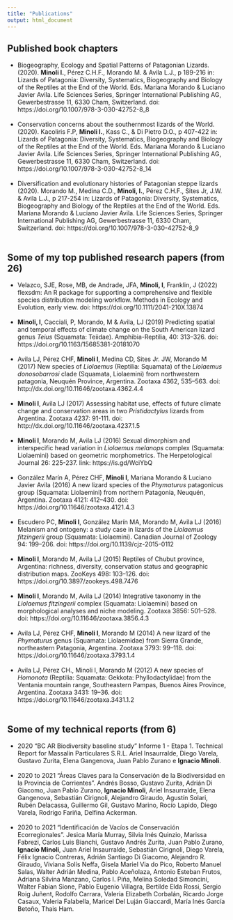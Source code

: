 ```yaml
---
title: "Publications"
output: html_document
---
```



## Published book chapters<br>
- Biogeography, Ecology and Spatial Patterns of Patagonian Lizards. (2020). __Minoli I.__, Pérez C.H.F., Morando M. & Avila L.J., p 189-216 in: Lizards of Patagonia: Diversity, Systematics, Biogeography and Biology of the Reptiles at the End of the World. Eds. Mariana Morando & Luciano Javier Avila. Life Sciences Series, Springer International Publishing AG, Gewerbestrasse 11, 6330 Cham, Switzerland. doi: https://doi.org/10.1007/978-3-030-42752-8_8<br>
<br>
- Conservation concerns about the southernmost lizards of the World. (2020). Kacoliris F.P, __Minoli I.__, Kass C., & Di Pietro D.O., p 407-422 in: Lizards of Patagonia: Diversity, Systematics, Biogeography and Biology of the Reptiles at the End of the World. Eds. Mariana Morando & Luciano Javier Avila. Life Sciences Series, Springer International Publishing AG, Gewerbestrasse 11, 6330 Cham, Switzerland. doi: https://doi.org/10.1007/978-3-030-42752-8_14<br>
<br>
- Diversification and evolutionary histories of Patagonian steppe lizards (2020). Morando M., Medina C.D., __Minoli, I.__, Pérez C.H.F., Sites Jr, J.W. & Avila L.J., p 217-254 in: Lizards of Patagonia: Diversity, Systematics, Biogeography and Biology of the Reptiles at the End of the World. Eds. Mariana Morando & Luciano Javier Avila. Life Sciences Series, Springer International Publishing AG, Gewerbestrasse 11, 6330 Cham, Switzerland. doi: https://doi.org/10.1007/978-3-030-42752-8_9<br>
<br>

## Some of my top published research papers (from 26)<br>
- Velazco, SJE, Rose, MB, de Andrade, JFA,  __Minoli, I__, Franklin, J (2022) flexsdm: An R package for supporting a comprehensive and flexible species distribution modeling workflow. Methods in Ecology and Evolution, early view. doi: https://doi.org/10.1111/2041-210X.13874<br>
<br>
- __Minoli, I__, Cacciali, P, Morando, M & Avila, LJ (2019) Predicting spatial and temporal effects of climate change on the South American lizard genus <i>Teius</i> (Squamata: Teiidae). Amphibia-Reptilia, 40: 313–326. doi: https://doi.org/10.1163/15685381-20181070<br>
<br>
- Avila LJ, Pérez CHF, __Minoli I__, Medina CD, Sites Jr. JW, Morando M (2017) New species of <i>Liolaemus</i> (Reptilia: Squamata) of the <i>Liolaemus donosobarrosi</i> clade (Squamata, Liolaemini) from northwestern patagonia, Neuquén Province, Argentina. Zootaxa 4362, 535–563. doi: http://dx.doi.org/10.11646/zootaxa.4362.4.4<br>
<br>
- __Minoli I__, Avila LJ (2017) Assessing habitat use, effects of future climate change and conservation areas in two <i>Pristidactylus</i> lizards from Argentina. Zootaxa 4237: 91-111. doi: http://dx.doi.org/10.11646/zootaxa.4237.1.5<br>
<br>
- __Minoli I__, Morando M, Avila LJ (2016) Sexual dimorphism and interspecific head variation in <i>Liolaemus melanops</i> complex (Squamata: Liolaemini) based on geometric morphometrics. The Herpetological Journal 26: 225-237. link: https://is.gd/WciYbQ<br>
<br>
- González Marín A, Pérez CHF, __Minoli I__,  Mariana Morando & Luciano Javier Avila (2016) A new lizard species of the <i>Phymaturus</i> patagonicus group (Squamata: Liolaemini) from northern Patagonia, Neuquén, Argentina. Zootaxa 4121: 412–430. doi: https://doi.org/10.11646/zootaxa.4121.4.3<br>
<br>
- Escudero PC, __Minoli I__, González Marín MA, Morando M, Avila LJ (2016) Melanism and ontogeny: a study case in lizards of the <i>Liolaemus fitzingerii</i> group (Squamata: Liolaemini). Canadian Journal of Zoology 94: 199–206. doi: https://doi.org/10.1139/cjz-2015-0112<br>
<br>
- __Minoli I__, Morando M, Avila LJ (2015) Reptiles of Chubut province, Argentina: richness, diversity, conservation status and geographic distribution maps. ZooKeys 498: 103–126. doi: https://doi.org/10.3897/zookeys.498.7476<br>
<br>
- __Minoli I__, Morando M, Avila LJ (2014) Integrative taxonomy in the <i>Liolaemus fitzingerii</i> complex (Squamata: Liolaemini) based on morphological analyses and niche modeling. Zootaxa 3856: 501–528. doi: https://doi.org/10.11646/zootaxa.3856.4.3<br>
<br>
- Avila LJ, Pérez CHF, __Minoli I__, Morando M (2014) A new lizard of the <i>Phymaturus</i> genus (Squamata: Liolaemidae) from Sierra Grande, northeastern Patagonia, Argentina. Zootaxa 3793: 99–118. doi: https://doi.org/10.11646/zootaxa.3793.1.4<br>
<br>
- Avila LJ, Pérez CH., Minoli I, Morando M (2012) A new species of <i>Homonota</i> (Reptilia: Squamata: Gekkota: Phyllodactylidae) from the Ventania mountain range, Southeastern Pampas, Buenos Aires Province, Argentina. Zootaxa 3431: 19–36. doi: https://doi.org/10.11646/zootaxa.3431.1.2<br>
<br>    

## Some of my technical reports (from 6)<br>
- 2020 “BC AR Biodiversity baseline study” Informe 1 - Etapa 1. Technical Report for Massalin Particulares S.R.L. Ariel Insaurralde, Diego Varela, Gustavo Zurita, Elena Gangenova, Juan Pablo Zurano e __Ignacio Minoli__.<br>
<br>
- 2020 to 2021 “Áreas Claves para la Conservación de la Biodiversidad en la Provincia de Corrientes”. Andrés Bosso, Gustavo Zurita, Adrián Di Giacomo, Juan Pablo Zurano, __Ignacio Minoli__, Ariel Insaurralde, Elena Gangenova, Sebastián Cirignoli, Alejandro Giraudo, Agustín Solari, Rubén Delacassa, Guillermo Gil, Gustavo Marino, Rocío Lapido, Diego Varela, Rodrigo Fariña, Delfina Ackerman.<br>
<br>
- 2020 to 2021 “Identificación de Vacíos de Conservación Ecorregionales”. Jesica María Murray, Silvia Inés Quinzio, Marissa Fabrezi, Carlos Luis Bianchi, Gustavo Andrés Zurita, Juan Pablo Zurano, __Ignacio Minoli__, Juan Ariel Insaurralde, Sebastián Cirignoli, Diego Varela, Félix Ignacio Contreras, Adrián Santiago Di Giacomo, Alejandro R. Giraudo, Viviana Solís Neffa, Gisela Mariel Via do Pico, Roberto Manuel Salas, Walter Adrián Medina, Pablo Aceñolaza, Antonio Esteban Frutos, Adriana Silvina Manzano, Carlos I. Piña, Melina Soledad Simoncini, Walter Fabian Sione, Pablo Eugenio Villagra, Bertilde Elda Rossi, Sergio Roig Juñent, Rodolfo Carrara, Valeria Elizabeth Corbalán, Ricardo Jorge Casaux, Valeria Falabella, Maricel Del Luján Giaccardi, María Inés García Betoño, Thais Ham.<br>